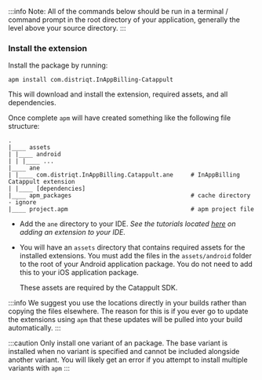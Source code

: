 


:::info 
Note: All of the commands below should be run in a terminal / command prompt in the root directory of your application, generally the level above your source directory.
:::


<SetupAPM />


### Install the extension 

Install the package by running: 

```
apm install com.distriqt.InAppBilling-Catappult
```

This will download and install the extension, required assets, and all dependencies.

Once complete `apm` will have created something like the following file structure: 

```
.
|____ assets
| |____ android
| | |____ ...
|____ ane
| |____ com.distriqt.InAppBilling.Catappult.ane	    # InAppBilling Catappult extension
| |____ [dependencies]
|____ apm_packages									# cache directory - ignore
|____ project.apm									# apm project file
```

- Add the `ane` directory to your IDE. *See the tutorials located [here](/docs/tutorials/getting-started) on adding an extension to your IDE.*

- You will have an `assets` directory that contains required assets for the installed extensions. You must add the files in the `assets/android` folder to the root of your Android application package. You do not need to add this to your iOS application package.

    These assets are required by the Catappult SDK.

:::info
We suggest you use the locations directly in your builds rather than copying the files elsewhere. The reason for this is if you ever go to update the extensions using `apm` that these updates will be pulled into your build automatically.
:::


:::caution
Only install one variant of an package. The base variant is installed when no variant is specified and cannot be included alongside another variant. You will likely get an error if you attempt to install multiple variants with `apm`
:::